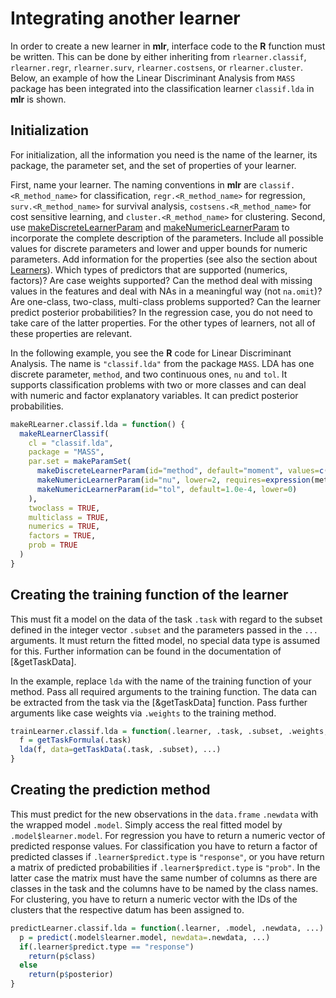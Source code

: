 # Integrating another learner

In order to create a new learner in **mlr**, interface code to the **R** function must be written.
This can be done by either inheriting from ``rlearner.classif``, ``rlearner.regr``, ``rlearner.surv``, ``rlearner.costsens``, or ``rlearner.cluster``.
Below, an example of how the Linear Discriminant Analysis from ``MASS`` package has been integrated into the classification learner ``classif.lda`` in **mlr** is shown.

## Initialization

For initialization, all the information you need is the name of the learner, its package, the parameter set, and the set of properties of your learner.

First, name your learner. The naming conventions in **mlr** are ``classif.<R_method_name>`` for classification, ``regr.<R_method_name>`` for regression, ``surv.<R_method_name>`` for survival analysis, ``costsens.<R_method_name>`` for cost sensitive learning, and ``cluster.<R_method_name>`` for clustering.
Second, use [makeDiscreteLearnerParam](&LearnerParam) and [makeNumericLearnerParam](&LearnerParam) to incorporate the complete description of the parameters.
Include all possible values for discrete parameters and lower and upper bounds for numeric parameters.
Add information for the properties (see also the section about [Learners](learner.md)).
Which types of predictors that are supported (numerics, factors)?
Are case weights supported? Can the method deal with missing values in the features and deal with NAs in a meaningful way (not ``na.omit``)?
Are one-class, two-class, multi-class problems supported?
Can the learner predict posterior probabilities?
In the regression case, you do not need to take care of the latter properties.
For the other types of learners, not all of these properties are relevant.

In the following example, you see the **R** code for Linear Discriminant Analysis.
The name is ``"classif.lda"`` from the package ``MASS``. LDA has one discrete parameter, ``method``, and two continuous ones, ``nu`` and ``tol``.
It supports classification problems with two or more classes and can deal with numeric and factor explanatory variables.
It can predict posterior probabilities.

```r
makeRLearner.classif.lda = function() {
  makeRLearnerClassif(
    cl = "classif.lda",
    package = "MASS",
    par.set = makeParamSet(
      makeDiscreteLearnerParam(id="method", default="moment", values=c("moment", "mle", "mve", "t")),
      makeNumericLearnerParam(id="nu", lower=2, requires=expression(method=="t")),
      makeNumericLearnerParam(id="tol", default=1.0e-4, lower=0)
    ),
    twoclass = TRUE,
    multiclass = TRUE,
    numerics = TRUE,
    factors = TRUE,
    prob = TRUE
  )
}
```

## Creating the training function of the learner

This must fit a model on the data of the task ``.task`` with regard to the subset defined in the integer vector ``.subset`` and the parameters passed in the ``...`` arguments.
It must return the fitted model, no special data type is assumed for this.
Further information can be found in the documentation of [&getTaskData].

In the example, replace ``lda`` with the name of the training function of your method.
Pass all required arguments to the training function.
The data can be extracted from the task via the [&getTaskData] function.
Pass further arguments like case weights via ``.weights`` to the training method.
```r
trainLearner.classif.lda = function(.learner, .task, .subset, .weights,  ...) {
  f = getTaskFormula(.task)
  lda(f, data=getTaskData(.task, .subset), ...)
}
```

## Creating the prediction method

This must predict for the new observations in the `data.frame` ``.newdata`` with the wrapped model ``.model``.
Simply access the real fitted model by ``.model$learner.model``.
For regression you have to return a numeric vector of predicted response values.
For classification you have to return a factor of predicted classes if ``.learner$predict.type`` is ``"response"``, or you have return a matrix of predicted probabilities if
``.learner$predict.type`` is ``"prob"``.
In the latter case the matrix must have the same number of columns as there are classes in the task and the columns have to be named by the class names.
For clustering, you have to return a numeric vector with the IDs of the clusters that the respective datum has been assigned to.

```r
predictLearner.classif.lda = function(.learner, .model, .newdata, ...) {
  p = predict(.model$learner.model, newdata=.newdata, ...)
  if(.learner$predict.type == "response")
    return(p$class)
  else
    return(p$posterior)
}
```
